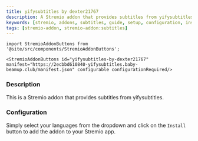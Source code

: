 ```yaml
---
title: yifysubtitles by dexter21767
description: A Stremio addon that provides subtitles from yifysubtitles
keywords: [stremio, addons, subtitles, guide, setup, configuration, install, link]
tags: [stremio-addon, stremio-addon:subtitles]
---
```


````mdx-code-block
import StremioAddonButtons from '@site/src/components/StremioAddonButtons';

<StremioAddonButtons id="yifysubtitles-by-dexter21767" manifest="https://2ecbbd610840-yifysubtitles.baby-beamup.club/manifest.json" configurable configurationRequired/> 
````

<h3>Description</h3>

This is a Stremio addon that provides subtitles from yifysubtitles.

<h3>Configuration</h3>

Simply select your languages from the dropdown and click on the `Install` button to add the addon to your Stremio app.
